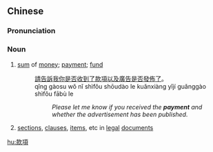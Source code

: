 {{also|款项}}
==Chinese==
{{zh-forms|s=款项}}

===Pronunciation===
{{zh-pron
|m=kuǎnxiàng
|c=fun2 hong6
|mn=khoán-hāng
|cat=n
}}

===Noun===
{{zh-noun|mw=筆|mw2=宗}}

# [[sum]] of [[money]]; [[payment]]; [[fund]]
#: [[請]][[告訴]][[我]][[你]][[是否]][[收到]][[了]][[款項]][[以及]][[廣告]][[是否]][[發佈]][[了]]。
#: qǐng gàosu wǒ nǐ shìfǒu shōudào le kuǎnxiàng yǐjí guǎnggào shìfǒu fābù le
#:: ''Please let me know if you received the '''payment''' and whether the advertisement has been published.''
# [[section]]s, [[clause]]s, [[item]]s, etc in [[legal]] [[document]]s

[[hu:款項]]